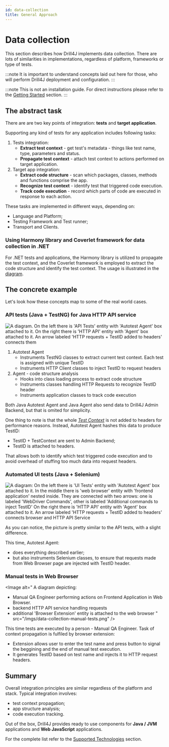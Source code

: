 ```yaml
---
id: data-collection
title: General Approach
---
```



# Data collection

This section describes how Drill4J implements data collection.
There are lots of similarities in implementations, regardless of platform, frameworks or type of tests.

:::note
It is important to understand concepts laid out here for those, who will perform Drill4J deployment and configuration.
:::

:::note
This is not an installation guide. For direct instructions please refer to the [Getting Started](/docs/installation/setup) section.
:::

## The abstract task

There are are two key points of integration: **tests** and **target application**.

Supporting any kind of tests for any application includes following tasks:

1. Tests integration:
   - **Extract test context** - get test's metadata - things like test name, type, parameters and status.
   - **Propagate test context** - attach test context to actions performed on target application.
2. Target app integration:
   - **Extract code structure** - scan which packages, classes, methods and functions comprise the app.
   - **Recognize test context** - identify test that triggered code execution.
   - **Track code execution** - record which parts of code are executed in response to each action.

These tasks are implemented in different ways, depending on:

- Language and Platform;
- Testing Framework and Test runner;
- Transport and Clients.

### Using Harmony library and Coverlet framework for data collection in .NET

For .NET tests and applications, the Harmony library is utilized to propagate the test context, and the Coverlet framework is employed to extract the code structure and identify the test context. The usage is illustrated in the [diagram](https://raw.githubusercontent.com/Drill4J/dotnet-releases/main/flow-chart.png).

## The concrete example

Let's look how these concepts map to some of the real world cases.

### API tests (Java + TestNG) for Java HTTP API service

<Image
  alt="
  A diagram.
  On the left there is 'API Tests' entity with 'Autotest Agent' box attached to it.
  On the right there is 'HTTP API' entity with 'Agent' box attached to it.
  An arrow labeled 'HTTP requests + TestID added to headers' connects them
  "
  src="/imgs/data-collection-api-tests.png"
/>

1. Autotest Agent
   - Instruments TestNG classes to extract current test context. Each test is assigned with unique TestID
   - Instruments HTTP Client classes to inject TestID to request headers
2. Agent - code structure analysis
   - Hooks into class loading process to extract code structure
   - Instruments classes handling HTTP Requests to recognize TestID header
   - Instruments application classes to track code execution

Both Java Autotest Agent and Java Agent also send data to Drill4J Admin Backend, but that is omited for simplicity.

One thing to note is that the whole [_Test Context_](/docs/basic-concepts/glossary#test-context) is not added to headers for performance reasons. Instead, Autotest Agent hashes this data to produce TestID:

- TestID + TestContext are sent to Admin Backend;
- TestID is attached to headers.

That allows both to identify which test triggered code execution and to avoid overhead of stuffing too much data into request headers.

### Automated UI tests (Java + Selenium)

<Image
  alt="
  A diagram:
  On the left there is 'UI Tests' entity with 'Autotest Agent' box attached to it.
  In the middle there is 'web browser' entity with 'frontend application' nested inside.
  They are connected with two arrows: one is labeled 'WebDriver Commands', other is labeled 'Additional commands to inject TestID'
  On the right there is 'HTTP API' entity with 'Agent' box attached to it.
  An arrow labeled 'HTTP requests + TestID added to headers' connects browser and HTTP API Service
  "
  src="/imgs/data-collection-ui-tests.png"
/>

As you can notice, the picture is pretty similar to the API tests, with a slight difference.

This time, Autotest Agent:

- does everything described earlier;
- but also instruments Selenium classes, to ensure that requests made from Web Browser page are injected with TestID header.

### Manual tests in Web Browser

<Image
  alt="
  A diagram depicting:
  - Manual QA Engineer performing actions on Frontend Application in Web Browser.
  - backend HTTP API service handling requests
  - additional 'Browser Extension' entity is attached to the web browser
  "
  src="/imgs/data-collection-manual-tests.png"
/>

This time tests are executed by a person - Manual QA Engineer. Task of context propagation is fulfiled by browser extension:

- Extension allows user to enter the test name and press button to signal the beggining and the end of manual test execution.
- It generates TestID based on test name and injects it to HTTP request headers.

## Summary

Overall integration principles are similar regardless of the platform and stack. Typical integration involves:

- test context propagation;
- app structure analysis;
- code execution tracking.

Out of the box, Drill4J provides ready to use components for **Java / JVM** applications and **Web JavaScript** applications.

For the complete list refer to the [Supported Technologies](/docs/basic-concepts/supported-technologies) section.
